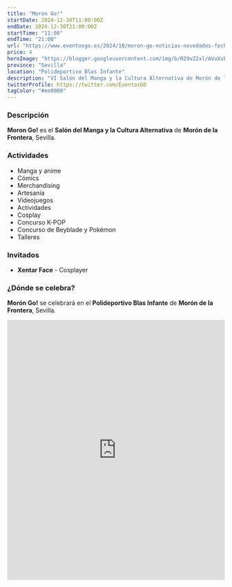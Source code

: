 ```yaml
---
title: "Moron Go!"
startDate: 2024-12-30T11:00:00Z
endDate: 2024-12-30T21:00:00Z
startTime: "11:00"
endTime: "21:00"
url: "https://www.eventosgo.es/2024/10/moron-go-noticias-novedades-fechas.html"
price: 4
heroImage: "https://blogger.googleusercontent.com/img/b/R29vZ2xl/AVvXsEi4auuSzQr1AB_o9WOhE5PFc4C3U9JnnfGhp4D_R97YBmAgOQdVayMpt0-YZdiYhhRv1qvKupDAx6DtK3QOQnXMqETm_khyphenhyphenpb-S6N5gDbQ7FVK8pJH_GWXKlzHZ93EQxlDLL8euvKeVDvTJOCNj9K-XbjNPkqENkw4sDW771Syc6HtuzQ6KgaqY-ZvEtx-5/s4961/poster%20previo.jpg"
province: "Sevilla"
location: "Polideportivo Blas Infante"
description: "VI Salón del Manga y la Cultura Alternativa de Morón de la Frontera"
twitterProfile: https://twitter.com/EventosGO
tagColor: "#ee0000"
---
```


### Descripción

**Moron Go!** es el **Salón del Manga y la Cultura Alternativa** de **Morón de la Frontera**, Sevilla.

### Actividades

+ Manga y anime
+ Cómics
+ Merchandising
+ Artesanía
+ Videojuegos
+ Actividades
+ Cosplay
+ Concurso K-POP
+ Concurso de Beyblade y Pokémon
+ Talleres

### Invitados

+ **Xentar Face** - Cosplayer

### ¿Dónde se celebra?

**Morón Go!** se celebrará en el **Polideportivo Blas Infante** de **Morón de la Frontera**, Sevilla.
<iframe src="https://www.google.com/maps/embed?pb=!1m18!1m12!1m3!1d3181.1074754713795!2d-5.445021100000001!3d37.126357999999996!2m3!1f0!2f0!3f0!3m2!1i1024!2i768!4f13.1!3m3!1m2!1s0xd0d610648ef9495%3A0x9444c43fb615595c!2sPolideportivo%20Blas%20Infante!5e0!3m2!1ses!2ses!4v1732533643508!5m2!1ses!2ses" width="100%" height="600" style="border:0;" allowfullscreen="" loading="lazy" referrerpolicy="no-referrer-when-downgrade" aria-label="Polideportivo Blas Infante de Morón de la Frontera, Sevilla"></iframe>

